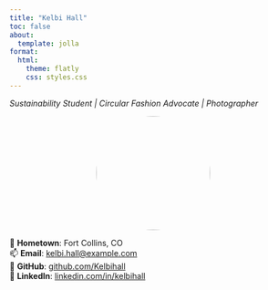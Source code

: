 ```yaml
---
title: "Kelbi Hall"
toc: false
about:
  template: jolla
format:
  html:
    theme: flatly
    css: styles.css
---
```


*Sustainability Student | Circular Fashion Advocate | Photographer*

<div style="text-align: center;">
  <img src="img/profile.jpg" width="200px" style="border-radius: 50%">
</div>

📍 **Hometown**: Fort Collins, CO  
📫 **Email**: [kelbi.hall@example.com](mailto:kelbi.hall@example.com)  
🐙 **GitHub**: [github.com/Kelbihall](https://github.com/Kelbihall)  
🔗 **LinkedIn**: [linkedin.com/in/kelbihall](www.linkedin.com/in/kelbihall)
